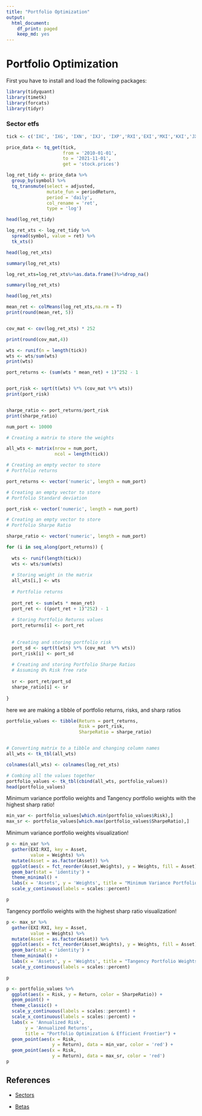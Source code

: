 ```yaml
---
title: "Portfolio Optimization"
output:
  html_document:
    df_print: paged
    keep_md: yes
---
```



# Portfolio Optimization


First you have to install and load the following packages:

```r
library(tidyquant) 
library(timetk) 
library(forcats)
library(tidyr)
```

### Sector etfs

```r
tick <- c('IXC', 'IXG', 'IXN', 'IXJ', 'IXP','RXI','EXI','MXI','KXI','JXI')

price_data <- tq_get(tick,
                     from = '2010-01-01',
                     to = '2021-11-01',
                     get = 'stock.prices')


```

```r
log_ret_tidy <- price_data %>%
  group_by(symbol) %>%
  tq_transmute(select = adjusted,
               mutate_fun = periodReturn,
               period = 'daily',
               col_rename = 'ret',
               type = 'log')

head(log_ret_tidy)
```


```r
log_ret_xts <- log_ret_tidy %>%
  spread(symbol, value = ret) %>%
  tk_xts()

head(log_ret_xts)

summary(log_ret_xts)

log_ret_xts=log_ret_xts%>%as.data.frame()%>%drop_na()

summary(log_ret_xts)

head(log_ret_xts)

```

```r
mean_ret <- colMeans(log_ret_xts,na.rm = T)
print(round(mean_ret, 5))


cov_mat <- cov(log_ret_xts) * 252

print(round(cov_mat,4))


```

```r
wts <- runif(n = length(tick))
wts <- wts/sum(wts)
print(wts)

```


```r


port_returns <- (sum(wts * mean_ret) + 1)^252 - 1


port_risk <- sqrt(t(wts) %*% (cov_mat %*% wts))
print(port_risk)


sharpe_ratio <- port_returns/port_risk
print(sharpe_ratio)
```

```r
num_port <- 10000

# Creating a matrix to store the weights

all_wts <- matrix(nrow = num_port,
                  ncol = length(tick))

# Creating an empty vector to store
# Portfolio returns

port_returns <- vector('numeric', length = num_port)

# Creating an empty vector to store
# Portfolio Standard deviation

port_risk <- vector('numeric', length = num_port)

# Creating an empty vector to store
# Portfolio Sharpe Ratio

sharpe_ratio <- vector('numeric', length = num_port)

```

```r
for (i in seq_along(port_returns)) {
  
  wts <- runif(length(tick))
  wts <- wts/sum(wts)
  
  # Storing weight in the matrix
  all_wts[i,] <- wts
  
  # Portfolio returns
  
  port_ret <- sum(wts * mean_ret)
  port_ret <- ((port_ret + 1)^252) - 1
  
  # Storing Portfolio Returns values
  port_returns[i] <- port_ret
  
  
  # Creating and storing portfolio risk
  port_sd <- sqrt(t(wts) %*% (cov_mat  %*% wts))
  port_risk[i] <- port_sd
  
  # Creating and storing Portfolio Sharpe Ratios
  # Assuming 0% Risk free rate
  
  sr <- port_ret/port_sd
  sharpe_ratio[i] <- sr
  
}

```


here we are making a tibble of portfolio returns, risks, and sharp ratios 

```r
portfolio_values <- tibble(Return = port_returns,
                           Risk = port_risk,
                           SharpeRatio = sharpe_ratio)


# Converting matrix to a tibble and changing column names
all_wts <- tk_tbl(all_wts)

colnames(all_wts) <- colnames(log_ret_xts)

# Combing all the values together
portfolio_values <- tk_tbl(cbind(all_wts, portfolio_values))
head(portfolio_values)

```

Minimum variance portfolio weights and Tangency portfolio weights with the highest sharp ratio!

```r

min_var <- portfolio_values[which.min(portfolio_values$Risk),]
max_sr <- portfolio_values[which.max(portfolio_values$SharpeRatio),]

```

Minimum variance portfolio weights visualization!

```r

p <- min_var %>%
  gather(EXI:RXI, key = Asset,
         value = Weights) %>%
  mutate(Asset = as.factor(Asset)) %>%
  ggplot(aes(x = fct_reorder(Asset,Weights), y = Weights, fill = Asset)) +
  geom_bar(stat = 'identity') +
  theme_minimal() +
  labs(x = 'Assets', y = 'Weights', title = "Minimum Variance Portfolio Weights") +
  scale_y_continuous(labels = scales::percent) 

p
```

Tangency portfolio weights with the highest sharp ratio visualization!

```r
p <- max_sr %>%
  gather(EXI:RXI, key = Asset,
         value = Weights) %>%
  mutate(Asset = as.factor(Asset)) %>%
  ggplot(aes(x = fct_reorder(Asset,Weights), y = Weights, fill = Asset)) +
  geom_bar(stat = 'identity') +
  theme_minimal() +
  labs(x = 'Assets', y = 'Weights', title = "Tangency Portfolio Weights") +
  scale_y_continuous(labels = scales::percent) 

p
```


```r
p <- portfolio_values %>%
  ggplot(aes(x = Risk, y = Return, color = SharpeRatio)) +
  geom_point() +
  theme_classic() +
  scale_y_continuous(labels = scales::percent) +
  scale_x_continuous(labels = scales::percent) +
  labs(x = 'Annualized Risk',
       y = 'Annualized Returns',
       title = "Portfolio Optimization & Efficient Frontier") +
  geom_point(aes(x = Risk,
                 y = Return), data = min_var, color = 'red') +
  geom_point(aes(x = Risk,
                 y = Return), data = max_sr, color = 'red')
p
```


## References

- [Sectors](https://seekingalpha.com/etfs-and-funds/etf-tables/sectors?utm_source=google&utm_medium=cpc&utm_campaign=14049528666&utm_term=127926794296%5Eaud-1457157706959:dsa-1427142718946%5Eb%5E547566878395%5E%5E%5Eg&gclid=Cj0KCQjw5oiMBhDtARIsAJi0qk2LjR58Nfps9hx7OgGrL_XmycmlH96YxiapMt-b5as3aFIQfQ5ggoIaAlOwEALw_wcB)

- [Betas](https://pages.stern.nyu.edu/~adamodar/New_Home_Page/datafile/Betas.html)


